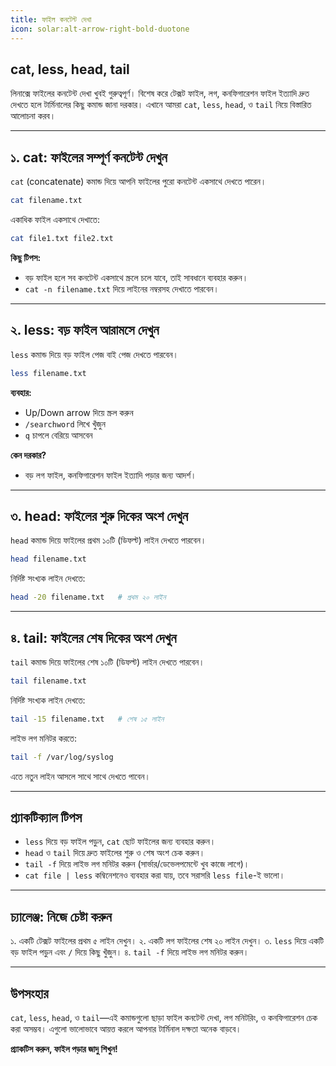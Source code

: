 ```yaml
---
title: ফাইল কনটেন্ট দেখা
icon: solar:alt-arrow-right-bold-duotone
---
```


## cat, less, head, tail

লিনাক্সে ফাইলের কনটেন্ট দেখা খুবই গুরুত্বপূর্ণ। বিশেষ করে টেক্সট ফাইল, লগ, কনফিগারেশন ফাইল ইত্যাদি দ্রুত দেখতে হলে টার্মিনালের কিছু কমান্ড জানা দরকার। এখানে আমরা `cat`, `less`, `head`, ও `tail` নিয়ে বিস্তারিত আলোচনা করব।

---

## ১. cat: ফাইলের সম্পূর্ণ কনটেন্ট দেখুন

`cat` (concatenate) কমান্ড দিয়ে আপনি ফাইলের পুরো কনটেন্ট একসাথে দেখতে পারেন।

```bash
cat filename.txt
```

একাধিক ফাইল একসাথে দেখাতে:

```bash
cat file1.txt file2.txt
```

**কিছু টিপস:**
- বড় ফাইল হলে সব কনটেন্ট একসাথে স্ক্রলে চলে যাবে, তাই সাবধানে ব্যবহার করুন।
- `cat -n filename.txt` দিয়ে লাইনের নম্বরসহ দেখাতে পারবেন।

---

## ২. less: বড় ফাইল আরামসে দেখুন

`less` কমান্ড দিয়ে বড় ফাইল পেজ বাই পেজ দেখতে পারবেন।

```bash
less filename.txt
```

**ব্যবহার:**
- Up/Down arrow দিয়ে স্ক্রল করুন
- `/searchword` লিখে খুঁজুন
- `q` চাপলে বেরিয়ে আসবেন

**কেন দরকার?**
- বড় লগ ফাইল, কনফিগারেশন ফাইল ইত্যাদি পড়ার জন্য আদর্শ।

---

## ৩. head: ফাইলের শুরু দিকের অংশ দেখুন

`head` কমান্ড দিয়ে ফাইলের প্রথম ১০টি (ডিফল্ট) লাইন দেখতে পারবেন।

```bash
head filename.txt
```

নির্দিষ্ট সংখ্যক লাইন দেখতে:

```bash
head -20 filename.txt   # প্রথম ২০ লাইন
```

---

## ৪. tail: ফাইলের শেষ দিকের অংশ দেখুন

`tail` কমান্ড দিয়ে ফাইলের শেষ ১০টি (ডিফল্ট) লাইন দেখতে পারবেন।

```bash
tail filename.txt
```

নির্দিষ্ট সংখ্যক লাইন দেখতে:

```bash
tail -15 filename.txt   # শেষ ১৫ লাইন
```

লাইভ লগ মনিটর করতে:

```bash
tail -f /var/log/syslog
```

এতে নতুন লাইন আসলে সাথে সাথে দেখতে পাবেন।

---

## প্র্যাকটিক্যাল টিপস

- `less` দিয়ে বড় ফাইল পড়ুন, `cat` ছোট ফাইলের জন্য ব্যবহার করুন।
- `head` ও `tail` দিয়ে দ্রুত ফাইলের শুরু ও শেষ অংশ চেক করুন।
- `tail -f` দিয়ে লাইভ লগ মনিটর করুন (সার্ভার/ডেভেলপমেন্টে খুব কাজে লাগে)।
- `cat file | less` কম্বিনেশনেও ব্যবহার করা যায়, তবে সরাসরি `less file`-ই ভালো।

---

## চ্যালেঞ্জ: নিজে চেষ্টা করুন

১. একটি টেক্সট ফাইলের প্রথম ৫ লাইন দেখুন।
২. একটি লগ ফাইলের শেষ ২০ লাইন দেখুন।
৩. `less` দিয়ে একটি বড় ফাইল পড়ুন এবং `/` দিয়ে কিছু খুঁজুন।
৪. `tail -f` দিয়ে লাইভ লগ মনিটর করুন।

---

## উপসংহার

`cat`, `less`, `head`, ও `tail`—এই কমান্ডগুলো ছাড়া ফাইল কনটেন্ট দেখা, লগ মনিটরিং, ও কনফিগারেশন চেক করা অসম্ভব। এগুলো ভালোভাবে আয়ত্ত করলে আপনার টার্মিনাল দক্ষতা অনেক বাড়বে।

**প্র্যাকটিস করুন, ফাইল পড়ার জাদু শিখুন!**
